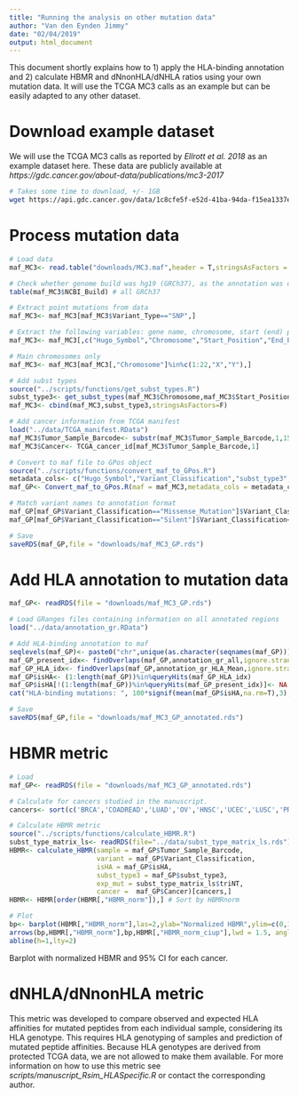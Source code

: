 ```yaml
---
title: "Running the analysis on other mutation data"
author: "Van den Eynden Jimmy"
date: "02/04/2019"
output: html_document
---
```


This document shortly explains how to 1) apply the HLA-binding annotation and 2) calculate HBMR and dNnonHLA/dNHLA ratios using your own mutation data. 
It will use the TCGA MC3 calls as an example but can be easily adapted to any other dataset.

# Download example dataset

We will use the TCGA MC3 calls as reported by *Ellrott et al. 2018* as an example dataset here. These data are publicly available at *https://gdc.cancer.gov/about-data/publications/mc3-2017*

```sh
# Takes some time to download, +/- 1GB
wget https://api.gdc.cancer.gov/data/1c8cfe5f-e52d-41ba-94da-f15ea1337efc -O downloads/MC3.maf
```

# Process mutation data

```r
# Load data
maf_MC3<- read.table("downloads/MC3.maf",header = T,stringsAsFactors = F)

# Check whether genome build was hg19 (GRCh37), as the annotation was only developed for this build.
table(maf_MC3$NCBI_Build) # all GRCh37

# Extract point mutations from data
maf_MC3<- maf_MC3[maf_MC3$Variant_Type=="SNP",]

# Extract the following variables: gene name, chromosome, start (end) position, ref allele, alt allele, sample id, variant.
maf_MC3<- maf_MC3[,c("Hugo_Symbol","Chromosome","Start_Position","End_Position","Reference_Allele","Tumor_Seq_Allele2","Tumor_Sample_Barcode","Variant_Classification")]

# Main chromosomes only
maf_MC3<- maf_MC3[maf_MC3[,"Chromosome"]%in%c(1:22,"X","Y"),]

# Add subst types
source("../scripts/functions/get_subst_types.R")
subst_type3<- get_subst_types(maf_MC3$Chromosome,maf_MC3$Start_Position,maf_MC3$"Tumor_Seq_Allele2")[["subst_type3"]]
maf_MC3<- cbind(maf_MC3,subst_type3,stringsAsFactors=F)

# Add cancer information from TCGA manifest
load("../data/TCGA_manifest.RData")
maf_MC3$Tumor_Sample_Barcode<- substr(maf_MC3$Tumor_Sample_Barcode,1,15)
maf_MC3$Cancer<- TCGA_cancer_id[maf_MC3$Tumor_Sample_Barcode,1]

# Convert to maf file to GPos object
source("../scripts/functions/convert_maf_to_GPos.R")
metadata_cols<- c("Hugo_Symbol","Variant_Classification","subst_type3","Tumor_Sample_Barcode","Cancer")
maf_GP<- Convert_maf_to_GPos.R(maf = maf_MC3,metadata_cols = metadata_cols)

# Match variant names to annotation format
maf_GP[maf_GP$Variant_Classification=="Missense_Mutation"]$Variant_Classification<- "nonsynonymous SNV"
maf_GP[maf_GP$Variant_Classification=="Silent"]$Variant_Classification<- "synonymous SNV"

# Save
saveRDS(maf_GP,file = "downloads/maf_MC3_GP.rds")
```

# Add HLA annotation to mutation data

```r
maf_GP<- readRDS(file = "downloads/maf_MC3_GP.rds")

# Load GRanges files containing information on all annotated regions
load("../data/annotation_gr.RData")

# Add HLA-binding annotation to maf
seqlevels(maf_GP)<- paste0("chr",unique(as.character(seqnames(maf_GP)))) # Match seqlevels first if necessary 
maf_GP_present_idx<- findOverlaps(maf_GP,annotation_gr_all,ignore.strand=T)
maf_GP_HLA_idx<- findOverlaps(maf_GP,annotation_gr_HLA_Mean,ignore.strand=T)
maf_GP$isHA<- (1:length(maf_GP))%in%queryHits(maf_GP_HLA_idx)
maf_GP$isHA[!(1:length(maf_GP))%in%queryHits(maf_GP_present_idx)]<- NA # Remove CDS position with no information
cat("HLA-binding mutations: ", 100*signif(mean(maf_GP$isHA,na.rm=T),3),"%"," \n")

# Save
saveRDS(maf_GP,file = "downloads/maf_MC3_GP_annotated.rds")
```

# HBMR metric

```r
# Load 
maf_GP<- readRDS(file = "downloads/maf_MC3_GP_annotated.rds")

# Calculate for cancers studied in the manuscript.
cancers<- sort(c('BRCA','COADREAD','LUAD','OV','HNSC','UCEC','LUSC','PRAD','LGG','STAD','SKCM','GBM','BLCA','LIHC','CESC','KIRP','SARC','PAAD','ESCA'))

# Calculate HBMR metric
source("../scripts/functions/calculate_HBMR.R")
subst_type_matrix_ls<- readRDS(file="../data/subst_type_matrix_ls.rds") # Expected mut per subst type
HBMR<- calculate_HBMR(sample = maf_GP$Tumor_Sample_Barcode,
                      variant = maf_GP$Variant_Classification,
                      isHA = maf_GP$isHA,
                      subst_type3 = maf_GP$subst_type3,
                      exp_mut = subst_type_matrix_ls$triNT,
                      cancer =  maf_GP$Cancer)[cancers,]
HBMR<- HBMR[order(HBMR[,"HBMR_norm"]),] # Sort by HBMRnorm

# Plot
bp<- barplot(HBMR[,"HBMR_norm"],las=2,ylab="Normalized HBMR",ylim=c(0,1.3),main="HBMR metric")
arrows(bp,HBMR[,"HBMR_norm"],bp,HBMR[,"HBMR_norm_ciup"],lwd = 1.5, angle = 90,code = 2, length = 0.03,xpd=NA)    
abline(h=1,lty=2)
```

Barplot with normalized HBMR and 95% CI for each cancer.

# dNHLA/dNnonHLA metric

This metric was developed to compare observed and expected HLA affinities for mutated peptides from each individual sample, considering its HLA genotype. This requires HLA genotyping of samples and prediction of mutated peptide affinities. Because HLA genotypes are derived from protected TCGA data, we are not allowed to make them available. For more information on how to use this metric see  *scripts/manuscript_Rsim_HLASpecific.R* or contact the corresponding author.


